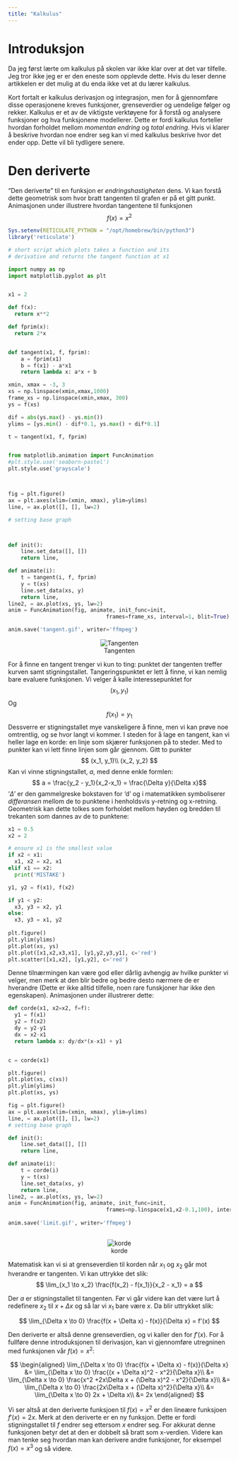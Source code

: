 ```yaml
---
title: "Kalkulus"
---
```


# Introduksjon

Da jeg først lærte om kalkulus på skolen var ikke klar over at
det var tilfelle. Jeg tror ikke jeg er er den eneste som opplevde dette. Hvis du
leser denne artikkelen er det mulig at du enda ikke vet at du lærer kalkulus.

Kort fortalt er kalkulus derivasjon og integrasjon, men for å gjennomføre disse
operasjonene kreves funksjoner, grenseverdier og uendelige følger og rekker. 
Kalkulus er et av de viktigste verktøyene for å forstå og analysere funksjoner 
og hva funksjonene modellerer. Dette er fordi kalkulus forteller hvordan forholdet
mellom *momentan endring* og *total endring*. Hvis vi klarer å beskrive hvordan 
noe endrer seg kan vi med kalkulus beskrive hvor det ender opp. Dette vil bli
tydligere senere.

# Den deriverte
"Den deriverte" til en funksjon er *endringshastigheten* dens. Vi kan forstå
dette geometrisk som hvor bratt tangenten til grafen er på et gitt punkt. 
Animasjonen under illustrere hvordan tangentene til funksjonen
$$
f(x) = x^2
$$


```r
Sys.setenv(RETICULATE_PYTHON = "/opt/homebrew/bin/python3")
library('reticulate')
```

```python
# short script which plots takes a function and its
# derivative and returns the tangent function at x1

import numpy as np
import matplotlib.pyplot as plt


x1 = 2

def f(x):
  return x**2

def fprim(x):
  return 2*x


def tangent(x1, f, fprim):
    a = fprim(x1)
    b = f(x1) - a*x1
    return lambda x: a*x + b

xmin, xmax = -3, 3
xs = np.linspace(xmin,xmax,1000)
frame_xs = np.linspace(xmin,xmax, 300)
ys = f(xs)

dif = abs(ys.max() - ys.min())
ylims = [ys.min() - dif*0.1, ys.max() + dif*0.1]

t = tangent(x1, f, fprim)


from matplotlib.animation import FuncAnimation
#plt.style.use('seaborn-pastel')
plt.style.use('grayscale')



fig = plt.figure()
ax = plt.axes(xlim=(xmin, xmax), ylim=ylims)
line, = ax.plot([], [], lw=2)

# setting base graph



def init():
    line.set_data([], [])
    return line,

def animate(i):
    t = tangent(i, f, fprim)
    y = t(xs)
    line.set_data(xs, y)
    return line, 
line2, = ax.plot(xs, ys, lw=2)
anim = FuncAnimation(fig, animate, init_func=init,
                               frames=frame_xs, interval=1, blit=True)

anim.save('tangent.gif', writer='ffmpeg')

```

<center>
![Tangenten](tangent.gif)
</center>

For å finne en tangent trenger vi kun to ting: punktet der tangenten treffer 
kurven samt stigningstallet. Tangeringspunktet er lett å finne, vi kan nemlig 
bare evaluere funksjonen. Vi velger å kalle interessepunktet for
$$
(x_1, y_1)
$$
Og 
$$ f(x_1) = y_1$$
Dessverre er stigningstallet mye vanskeligere å finne, men vi kan prøve noe 
omtrentlig, og se hvor langt vi kommer. I steden for å lage en tangent, kan vi
heller lage en korde: en linje som skjærer funksjonen på to steder. Med to
punkter kan vi lett finne linjen som går gjennom. Gitt to punkter 
$$
(x_1, y_1)\\
(x_2, y_2)
$$
Kan vi vinne stigningstallet, $a$, med denne enkle formlen:
$$ a = \frac{y_2 - y_1}{x_2-x_1} = \frac{\Delta y}{\Delta x}$$
'$\Delta$' er den gammelgreske bokstaven for 'd' og i matematikken symboliserer
*differansen* mellom de to punktene i henholdsvis y-retning og x-retning. Geometrisk
kan dette tolkes som forholdet mellom høyden og bredden til trekanten som dannes
av de to punktene:

```python
x1 = 0.5
x2 = 2

# ensure x1 is the smallest value
if x2 < x1:
  x1, x2 = x2, x1
elif x1 == x2:
  print('MISTAKE')

y1, y2 = f(x1), f(x2)

if y1 < y2:
  x3, y3 = x2, y1
else:
  x3, y3 = x1, y2
  
plt.figure()
plt.ylim(ylims)
plt.plot(xs, ys)
plt.plot([x1,x2,x3,x1], [y1,y2,y3,y1], c='red')
plt.scatter([x1,x2], [y1,y2], c='red')

```

Denne tilnærmingen kan være god eller dårlig avhengig av hvilke punkter vi velger,
men merk at den blir bedre og bedre desto nærmere de er hverandre (Dette er ikke
alltid tilfelle, noen rare funskjoner har ikke den egenskapen). Animasjonen 
under illustrerer dette:

```python
def corde(x1, x2=x2, f=f):
  y1 = f(x1)
  y2 = f(x2)
  dy = y2-y1
  dx = x2-x1
  return lambda x: dy/dx*(x-x1) + y1


c = corde(x1)

plt.figure()
plt.plot(xs, c(xs))
plt.ylim(ylims)
plt.plot(xs, ys)

fig = plt.figure()
ax = plt.axes(xlim=(xmin, xmax), ylim=ylims)
line, = ax.plot([], [], lw=2)
# setting base graph

def init():
    line.set_data([], [])
    return line, 

def animate(i):
    t = corde(i)
    y = t(xs)
    line.set_data(xs, y)
    return line, 
line2, = ax.plot(xs, ys, lw=2)
anim = FuncAnimation(fig, animate, init_func=init,
                               frames=np.linspace(x1,x2-0.1,100), interval=1, blit=True)
                               
anim.save('limit.gif', writer='ffmpeg')
                          
```

<center>
![korde](limit.gif)
</center>

Matematisk kan vi si at grenseverdien til korden  når $x_1$ og $x_2$ går mot 
hverandre er tangenten. Vi kan uttrykke det slik:
$$
\lim_{x_1 \to x_2} \frac{f(x_2) - f(x_1)}{x_2 - x_1} = a
$$

Der $a$ er stigningstallet til tangenten. Før vi går videre kan det være lurt å
redefinere $x_2$ til $x + \Delta x$ og så lar vi $x_1$ bare være $x$. Da blir uttrykket slik:

$$
\lim_{\Delta x \to 0} \frac{f(x + \Delta x) - f(x)}{\Delta x} = f'(x)
$$

Den deriverte er altså denne grenseverdien, og vi kaller den for $f'(x)$. For
å fullføre denne introduksjonen til derivasjon, kan vi gjennomføre utregninen med
funksjonen vår $f(x) = x^2$:

$$
\begin{aligned}
\lim_{\Delta x \to 0} \frac{f(x + \Delta x) - f(x)}{\Delta x} &= 
\lim_{\Delta x \to 0} \frac{(x + \Delta x)^2 - x^2}{\Delta x}\\
&= \lim_{\Delta x \to 0} \frac{x^2 +2x\Delta x + (\Delta x)^2 - x^2}{\Delta x}\\
&= \lim_{\Delta x \to 0} \frac{2x\Delta x + (\Delta x)^2}{\Delta x}\\
&= \lim_{\Delta x \to 0} 2x + \Delta x\\
&= 2x
\end{aligned}
$$

Vi ser altså at den deriverte funksjoen til $f(x)=x^2$ er den lineære funksjoen 
$f'(x) = 2x$. Merk at den deriverte er en ny funksjon. Dette er fordi stigningstallet
til $f$ endrer seg ettersom $x$ endrer seg. For akkurat denne funksjonen betyr det
at den er dobbelt så bratt som x-verdien. Videre kan man tenke seg hvordan man kan
derivere andre funksjoner, for eksempel $f(x) = x^3$ og så videre.


